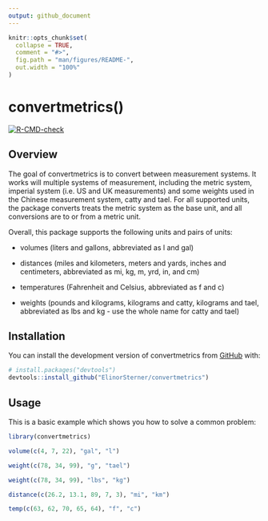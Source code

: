 ```yaml
---
output: github_document
---
```


<!-- README.md is generated from README.Rmd. Please edit that file -->

```r
knitr::opts_chunk$set(
  collapse = TRUE,
  comment = "#>",
  fig.path = "man/figures/README-",
  out.width = "100%"
)
```

# convertmetrics()

<!-- badges: start -->

[![R-CMD-check](https://github.com/ElinorSterner/metrics_group_2/actions/workflows/R-CMD-check.yaml/badge.svg)](https://github.com/ElinorSterner/metrics_group_2/actions/workflows/R-CMD-check.yaml)

<!-- badges: end -->

## Overview

The goal of convertmetrics is to convert between measurement systems. It works will multiple systems of measurement, including the metric system, imperial system (i.e. US and UK measurements) and some weights used in the Chinese measurement system, catty and tael. For all supported units, the package converts treats the metric system as the base unit, and all conversions are to or from a metric unit.

Overall, this package supports the following units and pairs of units:

-   volumes (liters and gallons, abbreviated as l and gal)

-   distances (miles and kilometers, meters and yards, inches and centimeters, abbreviated as mi, kg, m, yrd, in, and cm)

-   temperatures (Fahrenheit and Celsius, abbreviated as f and c)

-   weights (pounds and kilograms, kilograms and catty, kilograms and tael, abbreviated as lbs and kg - use the whole name for catty and tael)

## Installation

You can install the development version of convertmetrics from [GitHub](https://github.com/) with:

``` r
# install.packages("devtools")
devtools::install_github("ElinorSterner/convertmetrics")
```


## Usage

This is a basic example which shows you how to solve a common problem:

```r
library(convertmetrics)

volume(c(4, 7, 22), "gal", "l")

weight(c(78, 34, 99), "g", "tael")

weight(c(78, 34, 99), "lbs", "kg")

distance(c(26.2, 13.1, 89, 7, 3), "mi", "km")

temp(c(63, 62, 70, 65, 64), "f", "c")

```
